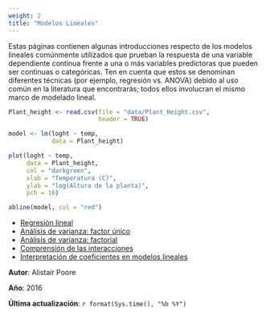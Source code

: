 ```yaml
---
weight: 2
title: "Modelos Lineales"
---
```


Estas páginas contienen algunas introducciones respecto de los modelos lineales comúnmente utilizados que prueban la respuesta de una variable dependiente continua frente a una o más variables predictoras que pueden ser continuas o categóricas. Ten en cuenta que estos se denominan diferentes técnicas (por ejemplo, regresión vs. ANOVA) debido al uso común en la literatura que encontrarás; todos ellos involucran el mismo marco de modelado lineal.


```r
Plant_height <- read.csv(file = "data/Plant_Height.csv", 
                         header = TRUE)

model <- lm(loght ~ temp,
            data = Plant_height)

plot(loght ~ temp, 
     data = Plant_height, 
     col = "darkgreen", 
     xlab = "Temperatura (C)", 
     ylab = "log(Altura de la planta)",
     pch = 16)

abline(model, col = "red")
```

* [Regresión lineal](linear-regression/)
* [Análisis de varianza: factor único](anova/anova-single/)
* [Análisis de varianza: factorial](anova/anova-factorial/)  
* [Comprensión de las interacciones](interactions)
* [Interpretación de coeficientes en modelos lineales](../glms/interpret-glm-coeffs/)

**Autor**: Alistair Poore
 
**Año**: 2016

**Última actualización**: `r format(Sys.time(), "%b %Y")`
